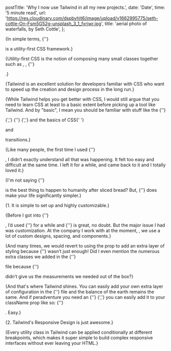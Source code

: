 
  postTitle: 'Why I now use Tailwind in all my new projects.',
  date: 'Date',
  time: '5 minute read',
  url: 'https://res.cloudinary.com/dspbvhlt6/image/upload/v1662995775/seth-cottle-On-Fsm5G52g-unsplash_3_1_fxrjwr.jpg',
  title: 'aerial photo of waterfalls, by Seth Cottle',
};

<InfoNote note="Tailwind CSS is awesome!" />

{<Text>In simple terms, {''}

<ExternalUrl href='https://tailwindcss.com/' text='Tailwindcss' /> is a
utility-first CSS framework.</Text>}

{<Text>Utility-first CSS is the notion of composing many small classes together
such as <BoldText text='flex' />, <BoldText text='pt-4' />, {''}

<BoldText text='text-center' />.</Text>}

{<Text>Tailwind is an excellent solution for developers familiar with CSS who
want to speed up the creation and design process in the long run.</Text>}

{<Text>While Tailwind helps you get better with CSS, I would still argue that
you need to learn CSS at least to a basic extent before picking up a tool like
Tailwind. And by "basic", I mean you should be familiar with stuff like the {''}

<ExternalUrl
  href="https://developer.mozilla.org/en-US/docs/Learn/CSS/Building_blocks/The_box_model"
  text="box-model"
/>
{','} {''}
<ExternalUrl
  href="https://developer.mozilla.org/en-US/docs/Web/CSS/CSS_Flexible_Box_Layout/Basic_Concepts_of_Flexbox"
  text="using flexbox"
/>
{','} and the basics of CSS{' '}

<ExternalUrl
  href="https://developer.mozilla.org/en-US/docs/Web/CSS/CSS_Animations/Using_CSS_animations"
  text="animations"
/> and <ExternalUrl
  href="https://developer.mozilla.org/en-US/docs/Web/CSS/CSS_Transitions/Using_CSS_transitions"
  text="transitions"
/>

transitions.</Text>}

<DangerNote note="I do not think it’s such a great idea to use Tailwind if you are not familiar with plain old vanilla CSS." />

{<Text>Like many people, the first time I used {''}

<ExternalUrl href='https://tailwindcss.com/' text='Tailwind' />, I didn’t
exactly understand all that was happening. It felt too easy and difficult at the
same time. I left it for a while, and came back to it and I totally loved
it.</Text>}

{<Text>I'm not saying {''}

<ExternalUrl href='https://tailwindcss.com/' text='Tailwind' /> is the best
thing to happen to humanity after sliced bread? But, {''}
<ExternalUrl href='https://tailwindcss.com/' text='Tailwind' /> does make your
life significantly simpler.</Text>}

<AnchorTag
  text="Here are a few reasons why I love and use Tailwind"
  href="why-I-love-and-use-Tailwind"
/>

{<ListNumber>1. It is simple to set up and highly customizable.</ListNumber>}

{<Text>Before I got into {''}

<ExternalUrl href='https://tailwindcss.com/' text='Tailwind' />, I’d used {''}
<ExternalUrl href='https://getbootstrap.com/' text='Bootstrap' /> for a while and {''}
<ExternalUrl href='https://getbootstrap.com/' text='Bootstrap' /> is great, no
doubt. But the major issue I had was customization. At the company I work with at the moment, <ExternalUrl href='https://dojah.io/' text='Dojah' />,
we use a lot of custom designs, spacing, and components.</Text>}

{<Text>And many times, we would revert to using the <QuoteText quote='style' />
prop to add an extra layer of styling because
{''}<ExternalUrl href='https://getbootstrap.com/' text='Bootstrap' /> wasn’t
just enough! Did I even mention the numerous extra classes we added in the {''}

<QuoteText quote="global.css" /> file because {''}

<ExternalUrl href='https://getbootstrap.com/' text='Bootstrap' /> didn’t give us
the measurements we needed out of the box?</Text>}

<InfoNote
  note="I'm not comparing both tools because they are intrinsically different.
Bootstrap is great if you need an already built set of tools and components to
plug in to. Tailwind on the other hand provides you with the utilities and you
build every other thing yourself."
/>

{<Text>And that's where Tailwind shines. You can easily add your own extra layer
of configuration in the {''} <QuoteText quote="tailwind.config" /> file and the
balance of the earth remains the same. And if peradventure you need an
{''}<ExternalUrl
  href="https://tailwindcss.com/docs/adding-custom-styles#using-arbitrary-values"
  text="arbitrary value"
/> {','} you can easily add it to your className prop like so: {''}

<QuoteText quote="top-[117px]" />. Easy.</Text>}

{<ListNumber extraMarginTop>2. Tailwind's Responsive Design is just
awesome.</ListNumber>}

{<Text>Every utility class in Tailwind can be applied conditionally at different
breakpoints, which makes it super simple to build complex responsive interfaces
without ever leaving your HTML.</Text>}

